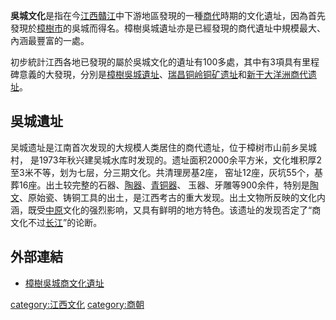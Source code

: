 {{Unreferenced|time=2018-08-06T02:28:39+00:00}}
{{Expand|time=2018-08-06T02:28:39+00:00}}
'''吳城文化'''是指在今[[江西|江西]][[贛江|贛江]]中下游地區發現的一種[[商代|商代]]時期的文化遺址，因為首先發現於[[樟樹市|樟樹市]]的吳城而得名。樟樹吳城遺址亦是已經發現的商代遺址中規模最大、內涵最豐富的一處。

初步統計江西各地已發現的屬於吳城文化的遺址有100多處，其中有3項具有里程碑意義的大發現，分別是[[樟樹|樟樹]][[吳城遺址|吳城遺址]]、[[瑞昌|瑞昌]][[铜岭铜矿遗址|铜岭铜矿遗址]]和[[新干|新干]][[大洋洲程家遺址|大洋洲商代遗址]]。

==吳城遺址==
吴城遗址是江南首次发现的大规模人类居住的商代遗址，位于樟树市山前乡吴城村， 是1973年秋兴建吴城水库时发现的。遗址面积2000余平方米，文化堆积厚2至3米不等，划为七层，分三期文化。共清理房基2座， 窑址12座，灰坑55个，基葬16座。出土较完整的石器、[[陶器|陶器]]、[[青铜器|青铜器]]、 玉器、牙雕等900余件，特别是[[陶文|陶文]]、原始瓷、铸铜工具的出土，是江西考古的重大发现。出土文物所反映的文化内涵，既受[[中原|中原]]文化的强烈影响，又具有鲜明的地方特色。该遗址的发现否定了“商文化不过[[长江|长江]]”的论断。

==外部連結==
* [https://web.archive.org/web/20070306045032/http://www.zgxqs.cn/article/2006/1104/article_1245.html 樟樹吳城商文化遺址] 

{{百越相关文化遗产}}
{{Neolithic cultures of China}}

[[category:江西文化|category:江西文化]]
[[category:商朝|category:商朝]]